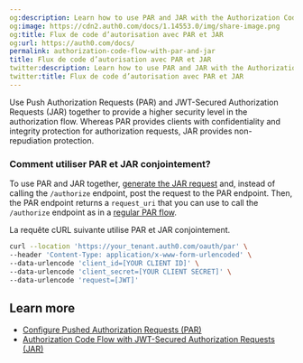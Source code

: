 ```yaml
---
og:description: Learn how to use PAR and JAR with the Authorization Code Flow.
og:image: https://cdn2.auth0.com/docs/1.14553.0/img/share-image.png
og:title: Flux de code d’autorisation avec PAR et JAR
og:url: https://auth0.com/docs/
permalink: authorization-code-flow-with-par-and-jar
title: Flux de code d’autorisation avec PAR et JAR
twitter:description: Learn how to use PAR and JAR with the Authorization Code Flow.
twitter:title: Flux de code d’autorisation avec PAR et JAR
---
```


Use Push Authorization Requests (PAR) and <Tooltip tip="JSON Web Token (JWT): Standard ID Token format (and often Access Token format) used to represent claims securely between two parties." cta="View Glossary" href="/docs/glossary?term=JWT">JWT</Tooltip>-Secured Authorization Requests (JAR) together to provide a higher security level in the <Tooltip tip="JSON Web Token (JWT): Standard ID Token format (and often Access Token format) used to represent claims securely between two parties." cta="View Glossary" href="/docs/glossary?term=authorization+flow">authorization flow</Tooltip>. Whereas PAR provides clients with confidentiality and integrity protection for authorization requests, JAR provides non-repudiation protection.

### Comment utiliser PAR et JAR conjointement?

To use PAR and JAR together, [generate the JAR request](/docs/get-started/authentication-and-authorization-flow/authorization-code-flow/authorization-code-flow-with-jar) and, instead of calling the `/authorize` endpoint, post the request to the PAR endpoint. Then, the PAR endpoint returns a `request_uri` that you can use to call the `/authorize` endpoint as in a [regular PAR flow](/docs/get-started/authentication-and-authorization-flow/authorization-code-flow/authorization-code-flow-with-par).

La requête cURL suivante utilise PAR et JAR conjointement.

```bash lines
curl --location 'https://your_tenant.auth0.com/oauth/par' \
--header 'Content-Type: application/x-www-form-urlencoded' \
--data-urlencode 'client_id=[YOUR CLIENT ID]' \
--data-urlencode 'client_secret=[YOUR CLIENT SECRET]' \
--data-urlencode 'request=[JWT]'
```






## Learn more

* [Configure Pushed Authorization Requests (PAR)](/docs/get-started/applications/configure-par)
* [Authorization Code Flow with JWT-Secured Authorization Requests (JAR)](/docs/get-started/authentication-and-authorization-flow/authorization-code-flow/authorization-code-flow-with-jar)